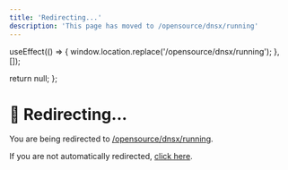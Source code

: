 ```yaml
---
title: 'Redirecting...'
description: 'This page has moved to /opensource/dnsx/running'
---
```



  useEffect(() => {
    window.location.replace('/opensource/dnsx/running');
  }, []);
  
  return null;
};

<RedirectComponent />

# 🔄 Redirecting...

You are being redirected to [/opensource/dnsx/running](/opensource/dnsx/running).

If you are not automatically redirected, [click here](/opensource/dnsx/running).

<script dangerouslySetInnerHTML={{
  __html: `
    setTimeout(function() {
      if (typeof window !== 'undefined') {
        window.location.href = '/opensource/dnsx/running';
      }
    }, 100);
  `
}} />